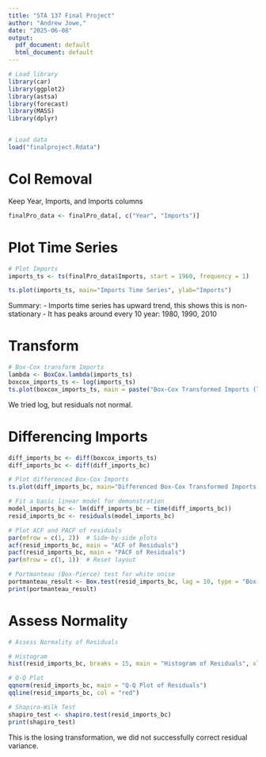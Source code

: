 ```yaml
---
title: "STA 137 Final Project"
author: "Andrew Jowe,"
date: "2025-06-08"
output:
  pdf_document: default
  html_document: default
---
```


```r
# Load library
library(car)
library(ggplot2)
library(astsa)
library(forecast)
library(MASS)
library(dplyr)


# Load data
load("finalproject.Rdata")
```

# Col Removal
Keep Year, Imports, and Imports columns
```r
finalPro_data <- finalPro_data[, c("Year", "Imports")]
```

# Plot Time Series
```r
# Plot Imports
imports_ts <- ts(finalPro_data$Imports, start = 1960, frequency = 1)

ts.plot(imports_ts, main="Imports Time Series", ylab="Imports")
```

Summary:
- Imports time series has upward trend, this shows this is non-stationary
- It has peaks around every 10 year: 1980, 1990, 2010

# Transform

```r
# Box-Cox transform Imports
lambda <- BoxCox.lambda(imports_ts)
boxcox_imports_ts <- log(imports_ts)
ts.plot(boxcox_imports_ts, main = paste("Box-Cox Transformed Imports (lambda =", round(lambda, 3), ")"), ylab = "Transformed Imports")
```

We tried log, but residuals not normal.

# Differencing Imports

```r
diff_imports_bc <- diff(boxcox_imports_ts)
diff_imports_bc <- diff(diff_imports_bc)

# Plot differenced Box-Cox Imports
ts.plot(diff_imports_bc, main="Differenced Box-Cox Transformed Imports Time Series", ylab="Transformed Imports")
```

```r
# Fit a basic linear model for demonstration
model_imports_bc <- lm(diff_imports_bc ~ time(diff_imports_bc))
resid_imports_bc <- residuals(model_imports_bc)

# Plot ACF and PACF of residuals
par(mfrow = c(1, 2))  # Side-by-side plots
acf(resid_imports_bc, main = "ACF of Residuals")
pacf(resid_imports_bc, main = "PACF of Residuals")
par(mfrow = c(1, 1))  # Reset layout
```

```r
# Portmanteau (Box-Pierce) test for white noise
portmanteau_result <- Box.test(resid_imports_bc, lag = 10, type = "Box-Pierce")
print(portmanteau_result)
```

# Assess Normality
```r
# Assess Normality of Residuals

# Histogram
hist(resid_imports_bc, breaks = 15, main = "Histogram of Residuals", xlab = "Residuals", col = "lightblue", border = "white")

# Q-Q Plot
qqnorm(resid_imports_bc, main = "Q-Q Plot of Residuals")
qqline(resid_imports_bc, col = "red")

# Shapiro-Wilk Test
shapiro_test <- shapiro.test(resid_imports_bc)
print(shapiro_test)
```

This is the losing transformation, we did not successfully correct residual variance.